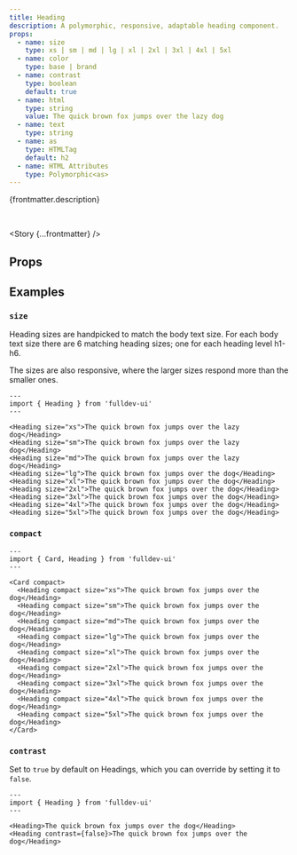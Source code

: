 ```yaml
---
title: Heading
description: A polymorphic, responsive, adaptable heading component.
props:
  - name: size
    type: xs | sm | md | lg | xl | 2xl | 3xl | 4xl | 5xl
  - name: color
    type: base | brand
  - name: contrast
    type: boolean
    default: true
  - name: html
    type: string
    value: The quick brown fox jumps over the lazy dog
  - name: text
    type: string
  - name: as
    type: HTMLTag
    default: h2
  - name: HTML Attributes
    type: Polymorphic<as>
---
```



{frontmatter.description}

<br />

<Story {...frontmatter} />

## Props

<PropsTable props={frontmatter.props} />

## Examples

### `size`

<SizeProp />

Heading sizes are handpicked to match the body text size. For each body text size there are
6 matching heading sizes; one for each heading level h1-h6.

The sizes are also responsive, where the larger sizes respond more than the smaller ones.

```astro live
---
import { Heading } from 'fulldev-ui'
---

<Heading size="xs">The quick brown fox jumps over the lazy dog</Heading>
<Heading size="sm">The quick brown fox jumps over the lazy dog</Heading>
<Heading size="md">The quick brown fox jumps over the lazy dog</Heading>
<Heading size="lg">The quick brown fox jumps over the dog</Heading>
<Heading size="xl">The quick brown fox jumps over the dog</Heading>
<Heading size="2xl">The quick brown fox jumps over the dog</Heading>
<Heading size="3xl">The quick brown fox jumps over the dog</Heading>
<Heading size="4xl">The quick brown fox jumps over the dog</Heading>
<Heading size="5xl">The quick brown fox jumps over the dog</Heading>
```

### `compact`

<CompactProp />

```astro live
---
import { Card, Heading } from 'fulldev-ui'
---

<Card compact>
  <Heading compact size="xs">The quick brown fox jumps over the dog</Heading>
  <Heading compact size="sm">The quick brown fox jumps over the dog</Heading>
  <Heading compact size="md">The quick brown fox jumps over the dog</Heading>
  <Heading compact size="lg">The quick brown fox jumps over the dog</Heading>
  <Heading compact size="xl">The quick brown fox jumps over the dog</Heading>
  <Heading compact size="2xl">The quick brown fox jumps over the dog</Heading>
  <Heading compact size="3xl">The quick brown fox jumps over the dog</Heading>
  <Heading compact size="4xl">The quick brown fox jumps over the dog</Heading>
  <Heading compact size="5xl">The quick brown fox jumps over the dog</Heading>
</Card>
```

### `contrast`

Set to `true` by default on Headings, which you can override by setting it to `false`.

```astro live
---
import { Heading } from 'fulldev-ui'
---

<Heading>The quick brown fox jumps over the dog</Heading>
<Heading contrast={false}>The quick brown fox jumps over the dog</Heading>
```
